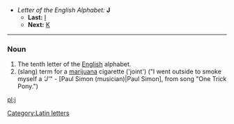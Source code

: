 *''Letter of the English Alphabet:'' '''J'''
**'''Last:''' [[I]]
**'''Next:''' [[K]]
[[Category:Latin letters]]
----

===Noun===

#The tenth letter of the [[English]] alphabet.
#(slang) term for a [[marijuana]] cigarette ('joint') ("I went outside to smoke myself a <i>'J'</i>" - [Paul Simon (musician)|Paul Simon], from song "One Trick Pony.")

[[pl:j]]
